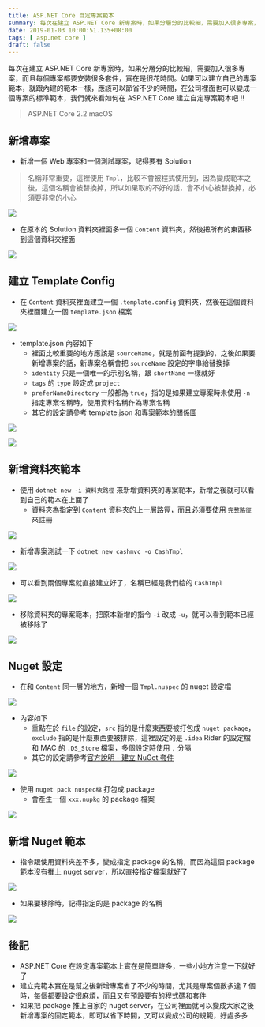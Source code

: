 ```yaml
---
title: ASP.NET Core 自定專案範本
summary: 每次在建立 ASP.NET Core 新專案時，如果分層分的比較細，需要加入很多專案，而且每個專案都要安裝很多套件，實在是很花時間。如果可以建立自己的專案範本，就跟內建的範本一樣，應該可以節省不少的時間，在公司裡面也可以變成一個專案的標準範本，我們就來看如何在 ASP.NET Core 建立自定專案範本吧 !!
date: 2019-01-03 10:00:51.135+08:00
tags: [ asp.net core ]
draft: false
---
```


每次在建立 ASP.NET Core 新專案時，如果分層分的比較細，需要加入很多專案，而且每個專案都要安裝很多套件，實在是很花時間。如果可以建立自己的專案範本，就跟內建的範本一樣，應該可以節省不少的時間，在公司裡面也可以變成一個專案的標準範本，我們就來看如何在 ASP.NET Core 建立自定專案範本吧 !!

> ASP.NET Core 2.2
> macOS

## 新增專案

- 新增一個 Web 專案和一個測試專案，記得要有 Solution

> 名稱非常重要，這裡使用 `Tmpl`，比較不會被程式使用到，因為變成範本之後，這個名稱會被替換掉，所以如果取的不好的話，會不小心被替換掉，必須要非常的小心

![](/static/images/404.webp)

- 在原本的 Solution 資料夾裡面多一個 `Content` 資料夾，然後把所有的東西移到這個資料夾裡面

![](/static/images/404.webp)

## 建立 Template Config

- 在 `Content` 資料夾裡面建立一個 `.template.config` 資料夾，然後在這個資料夾裡面建立一個 `template.json` 檔案

![](/static/images/404.webp)

- template.json 內容如下
	- 裡面比較重要的地方應該是 `sourceName`，就是前面有提到的，之後如果要新增專案的話，新專案名稱會把 `sourceName` 設定的字串給替換掉
	- `identity` 只是一個唯一的示別名稱，跟 `shortName` 一樣就好
	- `tags` 的 `type` 設定成 `project`
	- `preferNameDirectory` 一般都為 `true`，指的是如果建立專案時未使用 `-n` 指定專案名稱時，使用資料名稱作為專案名稱
	- 其它的設定請參考 template.json 和專案範本的關係圖

![](/static/images/404.webp)

![](/static/images/404.webp)

## 新增資料夾範本

- 使用 `dotnet new -i 資料夾路徑` 來新增資料夾的專案範本，新增之後就可以看到自己的範本在上面了
	- 資料夾為指定到 `Content` 資料夾的上一層路徑，而且必須要使用 `完整路徑` 來註冊

![](/static/images/404.webp)

- 新增專案測試一下 `dotnet new cashmvc -o CashTmpl`

![](/static/images/404.webp)

- 可以看到兩個專案就直接建立好了，名稱已經是我們給的 `CashTmpl`

![](/static/images/404.webp)

- 移除資料夾的專案範本，把原本新增的指令 `-i` 改成 `-u`，就可以看到範本已經被移除了

![](/static/images/404.webp)

## Nuget 設定

- 在和 `Content` 同一層的地方，新增一個 `Tmpl.nuspec` 的 nuget 設定檔

![](/static/images/404.webp)

- 內容如下
	 - 重點在於 `file` 的設定，`src` 指的是什麼東西要被打包成 `nuget package`，`exclude` 指的是什麼東西要被排除，這裡設定的是 `.idea` Rider 的設定檔和 MAC 的 `.DS_Store` 檔案，多個設定時使用 `,` 分隔
	 - 其它的設定請參考[官方說明 - 建立 NuGet 套件](https://docs.microsoft.com/zh-tw/nuget/create-packages/creating-a-package)

![](/static/images/404.webp)

- 使用 `nuget pack nuspec檔` 打包成 package
	- 會產生一個 `xxx.nupkg` 的 package 檔案

![](/static/images/404.webp)

## 新增 Nuget 範本

- 指令跟使用資料夾差不多，變成指定 package 的名稱，而因為這個 package 範本沒有推上 nuget server，所以直接指定檔案就好了

![](/static/images/404.webp)

- 如果要移除時，記得指定的是 package 的名稱

![](/static/images/404.webp)

## 後記

- ASP.NET Core 在設定專案範本上實在是簡單許多，一些小地方注意一下就好了
- 建立完範本實在是幫之後新增專案省了不少的時間，尤其是專案個數多達 7 個時，每個都要設定很麻煩，而且又有預設要有的程式碼和套件
- 如果把 package 推上自家的 nuget server，在公司裡面就可以變成大家之後新增專案的固定範本，即可以省下時間，又可以變成公司的規範，好處多多